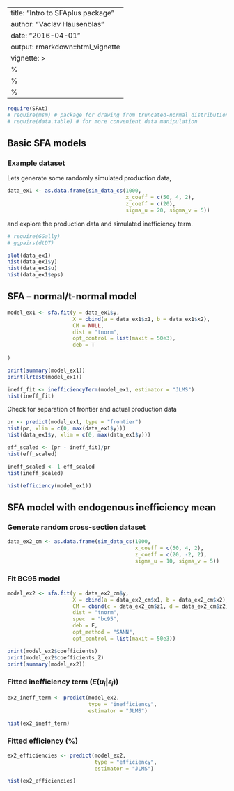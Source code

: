 ---
title: "Intro to SFAplus package"
author: "Vaclav Hausenblas"
date: "2016-04-01"
output: rmarkdown::html_vignette
vignette: >
  %\VignetteIndexEntry{Vignette Title}
  %\VignetteEngine{knitr::rmarkdown}
  %\VignetteEncoding{UTF-8}
  ---
  
```r
require(SFAt)
# require(msm) # package for drawing from truncated-normal distribution
# require(data.table) # for more convenient data manipulation
```


## Basic SFA models

### Example dataset

Lets generate some randomly simulated production data,

```r
data_ex1 <- as.data.frame(sim_data_cs(1000, 
                                      x_coeff = c(50, 4, 2), 
                                      z_coeff = c(20), 
                                      sigma_u = 20, sigma_v = 5))

```

and explore the production data and simulated inefficiency term.

```r
# require(GGally)
# ggpairs(dtDT)

plot(data_ex1)
hist(data_ex1$y)
hist(data_ex1$u)
hist(data_ex1$eps)

```

## SFA -- normal/t-normal model

```r
model_ex1 <- sfa.fit(y = data_ex1$y,
                     X = cbind(a = data_ex1$x1, b = data_ex1$x2),
                     CM = NULL,    
                     dist = "tnorm",
                     opt_control = list(maxit = 50e3),
                     deb = T
                     
)

print(summary(model_ex1))
print(lrtest(model_ex1))
```


```r
ineff_fit <- inefficiencyTerm(model_ex1, estimator = "JLMS")
hist(ineff_fit)
```

Check for separation of frontier and actual production data
```r
pr <- predict(model_ex1, type = "frontier")
hist(pr, xlim = c(0, max(data_ex1$y)))
hist(data_ex1$y, xlim = c(0, max(data_ex1$y)))
```

```r
eff_scaled <- (pr - ineff_fit)/pr
hist(eff_scaled)
```

```r
ineff_scaled <- 1-eff_scaled
hist(ineff_scaled)
```

```r
hist(efficiency(model_ex1))
```

## SFA model with endogenous inefficiency mean 

### Generate random cross-section dataset
```r
data_ex2_cm <- as.data.frame(sim_data_cs(1000, 
                                         x_coeff = c(50, 4, 2), 
                                         z_coeff = c(20, -2, 2), 
                                         sigma_u = 10, sigma_v = 5))

```

### Fit BC95 model
```r

model_ex2 <- sfa.fit(y = data_ex2_cm$y,
                     X = cbind(a = data_ex2_cm$x1, b = data_ex2_cm$x2),
                     CM = cbind(c = data_ex2_cm$z1, d = data_ex2_cm$z2),
                     dist = "tnorm",
                     spec  = "bc95",
                     deb = F,
                     opt_method = "SANN",
                     opt_control = list(maxit = 50e3))

print(model_ex2$coefficients)
print(model_ex2$coefficients_Z)
print(summary(model_ex2))
```

### Fitted inefficiency term ($E(u_i|\epsilon_i)$)

```r
ex2_ineff_term <- predict(model_ex2, 
                          type = "inefficiency", 
                          estimator = "JLMS")

hist(ex2_ineff_term)
```

### Fitted efficiency (%)
```r
ex2_efficiencies <- predict(model_ex2, 
                            type = "efficiency", 
                            estimator = "JLMS")

hist(ex2_efficiencies)
```



<!-- ## OLS model -->

<!-- We might be interested in simple OLS model for skew test / LR test (and starting values of parameters). -->

<!-- ```{r} -->

<!-- lmfit <- lm(y ~ x1 + x2 + I(-z1) + I(-z2), data = data_ex2_cm) -->
<!-- summary(lmfit) -->

<!-- ``` -->


